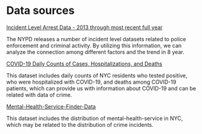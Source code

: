 # Data sources

[Incident Level Arrest Data - 2013 through most recent full year](https://data.cityofnewyork.us/Public-Safety/NYPD-Arrests-Data-Historic-/8h9b-rp9u)

The NYPD releases a number of incident level datasets related to police enforcement
and criminal activity. By utilizing this information, we can analyze the connection among
different factors and the trend in 8 year.

[COVID-19 Daily Counts of Cases, Hospitalizations, and Deaths](https://data.cityofnewyork.us/Health/COVID-19-Daily-Counts-of-Cases-Hospitalizations-an/rc75-m7u3)

This dataset includes daily counts of NYC residents who tested positive, who were
hospitalized with COVID-19, and deaths among COVID-19 patients, which can provide
us with information about COVID-19 and can be related with data of crime.

[Mental-Health-Service-Finder-Data](https://data.cityofnewyork.us/Health/Mental-Health-Service-Finder-Data/8nqg-ia7v)

This dataset includes the distribution of mental-health-service in NYC, which may be
related to the distribution of crime incidents.